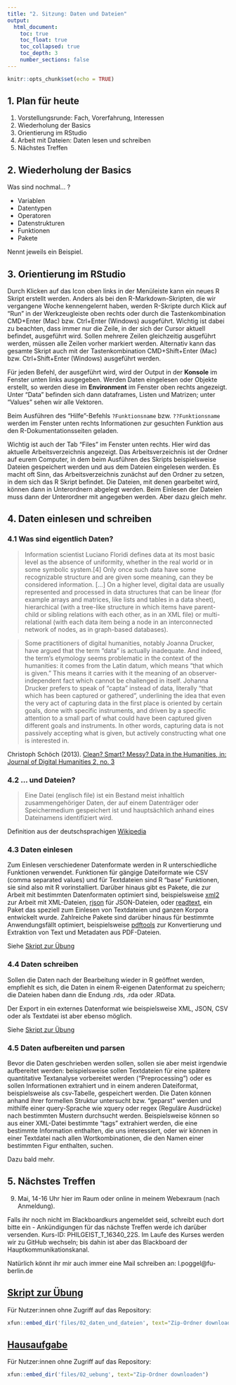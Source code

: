 ```yaml
---
title: "2. Sitzung: Daten und Dateien"
output: 
  html_document:
    toc: true
    toc_float: true
    toc_collapsed: true
    toc_depth: 3
    number_sections: false
---
```


```r
knitr::opts_chunk$set(echo = TRUE)
```

 
## 1. Plan für heute

 1. Vorstellungsrunde: Fach, Vorerfahrung, Interessen 
 2. Wiederholung der Basics
 3. Orientierung im RStudio 
 4. Arbeit mit Dateien: Daten lesen und schreiben 
 5. Nächstes Treffen 


## 2. Wiederholung der Basics  

Was sind nochmal... ?

* Variablen
* Datentypen 
* Operatoren
* Datenstrukturen
* Funktionen
* Pakete

Nennt jeweils ein Beispiel. 
 
## 3. Orientierung im RStudio

Durch Klicken auf das Icon oben links in der Menüleiste kann ein neues R Skript erstellt werden. Anders als bei den R-Markdown-Skripten, die wir vergangene Woche kennengelernt haben, werden R-Skripte
durch Klick auf "Run" in der Werkzeugleiste oben rechts oder durch die Tastenkombination CMD+Enter (Mac) bzw. Ctrl+Enter (Windows) ausgeführt. Wichtig ist dabei zu beachten, dass immer nur die Zeile, in der sich der Cursor aktuell befindet, ausgeführt wird. Sollen mehrere Zeilen gleichzeitig ausgeführt werden, müssen alle Zeilen vorher markiert werden. Alternativ kann das gesamte Skript auch mit der Tastenkombination CMD+Shift+Enter (Mac) bzw. Ctrl+Shift+Enter (Windows) ausgeführt werden.

Für jeden Befehl, der ausgeführt wird, wird der Output in der **Konsole** im Fenster unten links ausgegeben. Werden Daten eingelesen oder Objekte erstellt, so werden diese im **Environment** im Fenster oben rechts angezeigt. Unter "Data" befinden sich dann dataframes, Listen und Matrizen; unter "Values" sehen wir alle Vektoren.  

Beim Ausführen des "Hilfe"-Befehls `?Funktionsname` bzw. `??Funktionsname` werden im Fenster unten rechts Informationen zur gesuchten Funktion aus den R-Dokumentationsseiten geladen. 

Wichtig ist auch der Tab "Files" im Fenster unten rechts. Hier wird das aktuelle Arbeitsverzeichnis angezeigt. Das Arbeitsverzeichnis ist der Ordner auf eurem Computer, in dem beim Ausführen des Skripts beispielsweise Dateien gespeichert werden und aus dem Dateien eingelesen werden. Es macht oft Sinn, das Arbeitsverzeichnis zunächst auf den Ordner zu setzen, in dem sich das R Skript befindet. Die Dateien, mit denen gearbeitet wird, können dann in Unterordnern abgelegt werden. Beim Einlesen der Dateien muss dann der Unterordner mit angegeben werden. Aber dazu gleich mehr.  


## 4. Daten einlesen und schreiben

### 4.1 Was sind eigentlich Daten? 

> Information scientist Luciano Floridi defines data at its most basic level as the absence of uniformity, whether in the real world or in some symbolic system.[4] Only once such data have some recognizable structure and are given some meaning, can they be considered information. [...] On a higher level, digital data are usually represented and processed in data structures that can be linear (for example arrays and matrices, like lists and tables in a data sheet), hierarchical (with a tree-like structure in which items have parent-child or sibling relations with each other, as in an XML file) or multi-relational (with each data item being a node in an interconnected network of nodes, as in graph-based databases).

> Some practitioners of digital humanities, notably Joanna Drucker, have argued that the term “data” is actually inadequate. And indeed, the term’s etymology seems problematic in the context of the humanities: it comes from the Latin datum, which means “that which is given.” This means it carries with it the meaning of an observer-independent fact which cannot be challenged in itself. Johanna Drucker prefers to speak of “capta” instead of data, literally “that which has been captured or gathered”, underlining the idea that even the very act of capturing data in the first place is oriented by certain goals, done with specific instruments, and driven by a specific attention to a small part of what could have been captured given different goals and instruments. In other words, capturing data is not passively accepting what is given, but actively constructing what one is interested in.

Christoph Schöch (2013). [Clean? Smart? Messy? Data in the Humanities, in: Journal of Digital Humanities 2, no. 3](http://journalofdigitalhumanities.org/2-3/big-smart-clean-messy-data-in-the-humanities/)

### 4.2 ... und Dateien? 

> Eine Datei (englisch file) ist ein Bestand meist inhaltlich zusammengehöriger Daten, der auf einem Datenträger oder Speichermedium gespeichert ist und hauptsächlich anhand eines Dateinamens identifiziert wird.

Definition aus der deutschsprachigen [Wikipedia](https://de.wikipedia.org/wiki/Datei)


### 4.3 Daten einlesen 

Zum Einlesen verschiedener Datenformate werden in R unterschiedliche Funktionen verwendet. 
Funktionen für gängige Dateiformate wie CSV (comma separated values) und für Textdateien 
sind R "base" Funktionen, sie sind also mit R vorinstalliert. 
Darüber hinaus gibt es Pakete, die zur Arbeit mit bestimmten Datenformaten optimiert sind, beispielsweise [xml2](https://cran.r-project.org/web/packages/xml2/xml2.pdf) zur Arbeit mit 
XML-Dateien, [rjson](https://cran.r-project.org/web/packages/rjson/rjson.pdf) für JSON-Dateien, oder
[readtext](https://cran.r-project.org/web/packages/readtext/readtext.pdf), ein Paket das speziell zum 
Einlesen von Textdateien und ganzen Korpora entwickelt wurde. Zahlreiche Pakete sind darüber 
hinaus für bestimmte Anwendungsfällt optimiert, beispielsweise [pdftools](https://cran.r-project.org/web/packages/pdftools/pdftools.pdf) zur Konvertierung und Extraktion von Text und Metadaten aus PDF-Dateien.

Siehe [Skript zur Übung](https://github.com/lipogg/r-tutorium/blob/c3b53ce1ae61459c7079f8b96cda70425c1aebe6/02_daten-dateien/skripte/tutorium2_02052022_uebung.R) 


### 4.4 Daten schreiben 

Sollen die Daten nach der Bearbeitung wieder in R geöffnet werden, empfiehlt es sich, die Daten 
in einem R-eigenen Datenformat zu speichern; die Dateien haben dann die Endung .rds, .rda oder .RData. 

Der Export in ein externes Datenformat wie beispielsweise XML, JSON, CSV oder als Textdatei ist aber ebenso möglich. 

Siehe [Skript zur Übung](https://github.com/lipogg/r-tutorium/blob/c3b53ce1ae61459c7079f8b96cda70425c1aebe6/02_daten-dateien/skripte/tutorium2_02052022_uebung.R) 


### 4.5 Daten aufbereiten und parsen 

Bevor die Daten geschrieben werden sollen, sollen sie aber meist irgendwie aufbereitet werden: beispielsweise sollen Textdateien für eine spätere quantitative Textanalyse vorbereitet werden ("Preprocessing") oder es sollen Informationen extrahiert und in einem anderen Dateiformat, 
beispielsweise als csv-Tabelle, gespeichert werden. Die Daten können anhand ihrer formellen Struktur
untersucht bzw. "geparst" werden und mithilfe einer query-Sprache wie xquery oder regex (Reguläre Ausdrücke) nach bestimmten Mustern durchsucht werden. Beispielsweise können so aus einer XML-Datei bestimmte "tags" extrahiert werden, die eine bestimmte Information enthalten, die uns interessiert, 
oder wir können in einer Textdatei nach allen Wortkombinationen, die den Namen einer bestimmten Figur enthalten, suchen. 

Dazu bald mehr. 

## 5. Nächstes Treffen 

9. Mai, 14-16 Uhr hier im Raum oder online in meinem Webexraum (nach Anmeldung).

Falls ihr noch nicht im Blackboardkurs angemeldet seid, schreibt euch dort bitte ein - Ankündigungen für das nächste Treffen werde ich darüber versenden. Kurs-ID: PHILGEIST_T_16340_22S. Im Laufe des Kurses werden wir zu GitHub wechseln; bis dahin ist aber das Blackboard der Hauptkommunikationskanal.

Natürlich könnt ihr mir auch immer eine Mail schreiben an: l.poggel@fu-berlin.de 

## [Skript zur Übung](https://github.com/lipogg/r-tutorium/blob/c3b53ce1ae61459c7079f8b96cda70425c1aebe6/02_daten-dateien/skripte/tutorium2_02052022_uebung.R)

Für Nutzer:innen ohne Zugriff auf das Repository:
```r
xfun::embed_dir('files/02_daten_und_dateien', text="Zip-Ordner downloaden")
```


## [Hausaufgabe](https://github.com/lipogg/r-tutorium/tree/c3b53ce1ae61459c7079f8b96cda70425c1aebe6/02_uebung)

Für Nutzer:innen ohne Zugriff auf das Repository:
```r
xfun::embed_dir('files/02_uebung', text="Zip-Ordner downloaden")
```

